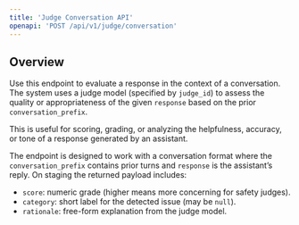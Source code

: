 ```yaml
---
title: 'Judge Conversation API'
openapi: 'POST /api/v1/judge/conversation'
---
```


## Overview

Use this endpoint to evaluate a response in the context of a conversation. The system uses a judge model (specified by `judge_id`) to assess the quality or appropriateness of the given `response` based on the prior `conversation_prefix`.

This is useful for scoring, grading, or analyzing the helpfulness, accuracy, or tone of a response generated by an assistant.

The endpoint is designed to work with a conversation format where the
`conversation_prefix` contains prior turns and `response` is the assistant’s
reply. On staging the returned payload includes:

- `score`: numeric grade (higher means more concerning for safety judges).
- `category`: short label for the detected issue (may be `null`).
- `rationale`: free-form explanation from the judge model.
